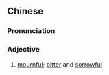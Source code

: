==Chinese==
{{zh-forms|s=凄切}}

===Pronunciation===
{{zh-pron
|m=qīqiè
|c=cai1 cit3
|mn=qz,xm,zz:chhe-chhiat
|cat=a
}}

===Adjective===
{{zh-adj}}

# [[mournful]]; [[bitter]] and [[sorrowful]]